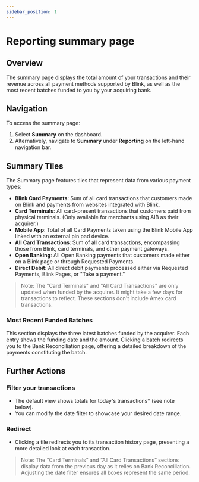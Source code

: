 ```yaml
---
sidebar_position: 1
---
```

# Reporting summary page

## Overview

The summary page displays the total amount of your transactions and their revenue across all payment methods supported by Blink, as well as the most recent batches funded to you by your acquiring bank.

## Navigation

To access the summary page:
1. Select **Summary** on the dashboard.
2. Alternatively, navigate to **Summary** under **Reporting** on the left-hand navigation bar.

## Summary Tiles

The Summary page features tiles that represent data from various payment types:

- **Blink Card Payments**: Sum of all card transactions that customers made on Blink and payments from websites integrated with Blink.
- **Card Terminals**: All card-present transactions that customers paid from physical terminals. (Only available for merchants using AIB as their acquirer.)
- **Mobile App**: Total of all Card Payments taken using the Blink Mobile App linked with an external pin pad device.
- **All Card Transactions**: Sum of all card transactions, encompassing those from Blink, card terminals, and other payment gateways.
- **Open Banking**: All Open Banking payments that customers made either on a Blink page or through Requested Payments.
- **Direct Debit**: All direct debit payments processed either via Requested Payments, Blink Pages, or "Take a payment."

> Note: The "Card Terminals" and "All Card Transactions" are only updated when funded by the acquirer. It might take a few days for transactions to reflect. These sections don't include Amex card transactions.

### Most Recent Funded Batches 

This section displays the three latest batches funded by the acquirer. Each entry shows the funding date and the amount. Clicking a batch redirects you to the Bank Reconciliation page, offering a detailed breakdown of the payments constituting the batch.

## Further Actions

### Filter your transactions

- The default view shows totals for today's transactions* (see note below).
- You can modify the date filter to showcase your desired date range.

### Redirect

- Clicking a tile redirects you to its transaction history page, presenting a more detailed look at each transaction.

> Note: The “Card Terminals” and “All Card Transactions” sections display data from the previous day as it relies on Bank Reconciliation. Adjusting the date filter ensures all boxes represent the same period.
